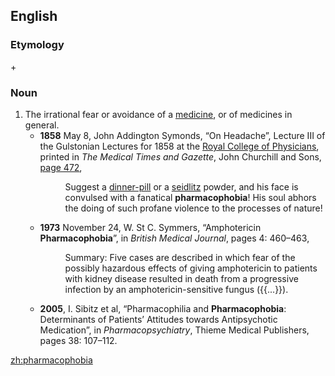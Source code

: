 ==English==

===Etymology===
{{term|pharmaco-}} + {{term|-phobia}}

===Noun===
{{en-noun}}

# The irrational fear or avoidance of a [[medicine]], or of medicines in general.
#* '''1858''' May 8, John Addington Symonds,<!-- but apparently not the same person as is the topic of [[wikipedia:John Addington Symonds]] --> “On Headache”, Lecture III of the Gulstonian Lectures for 1858 at the [[w:Royal College of Physicians|Royal College of Physicians]], printed in ''The Medical Times and Gazette'', John Churchill and Sons, [http://books.google.com/books?id=WRcCAAAAYAAJ&amp;pg=PA472&amp;dq=pharmacophobia page 472],
#*: Suggest a [[dinner-pill]] or a [[seidlitz]] powder, and his face is convulsed with a fanatical '''pharmacophobia'''! His soul abhors the doing of such profane violence to the processes of nature!
#* '''1973''' November 24, W. St C. Symmers, “Amphotericin '''Pharmacophobia'''”,<sup >[http://www.pubmedcentral.nih.gov/articlerender.fcgi?artid=1587609 ]</sup > in ''British Medical Journal'', pages 4: 460–463,
#*: Summary: Five cases are described in which fear of the possibly hazardous effects of giving amphotericin to patients with kidney disease resulted in death from a progressive infection by an amphotericin-sensitive fungus ({{...}}).
#* '''2005''', I. Sibitz et al, “Pharmacophilia and '''Pharmacophobia''': Determinants of Patients’ Attitudes towards Antipsychotic Medication”,<sup >[http://www.thieme-connect.com/ejournals/DOI/10.1055/s-2005-864119 ]</sup > in ''Pharmacopsychiatry'', Thieme Medical Publishers, pages 38: 107–112.

[[zh:pharmacophobia]]